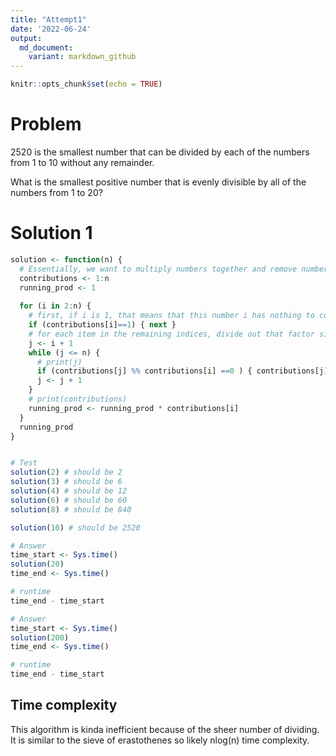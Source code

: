 ```yaml
---
title: "Attempt1"
date: '2022-06-24'
output:
  md_document:
    variant: markdown_github
---
```


```r
knitr::opts_chunk$set(echo = TRUE)
```

# Problem

2520 is the smallest number that can be divided by each of the numbers from 1 to 10 without any remainder.

What is the smallest positive number that is evenly divisible by all of the numbers from 1 to 20?

# Solution 1

```r

solution <- function(n) {
  # Essentially, we want to multiply numbers together and remove numbers that are factors of both
  contributions <- 1:n
  running_prod <- 1
  
  for (i in 2:n) {
    # first, if i is 1, that means that this number i has nothing to contribute
    if (contributions[i]==1) { next }
    # for each item in the remaining indices, divide out that factor since it has already been contributed
    j <- i + 1
    while (j <= n) {
      # print(j)
      if (contributions[j] %% contributions[i] ==0 ) { contributions[j] <- contributions[j]/contributions[i]}
      j <- j + 1
    }
    # print(contributions)
    running_prod <- running_prod * contributions[i]
  }
  running_prod
}


# Test
solution(2) # should be 2
solution(3) # should be 6
solution(4) # should be 12
solution(6) # should be 60
solution(8) # should be 840

solution(10) # should be 2520

# Answer
time_start <- Sys.time()
solution(20)
time_end <- Sys.time()

# runtime
time_end - time_start

# Answer
time_start <- Sys.time()
solution(200)
time_end <- Sys.time()

# runtime
time_end - time_start

```

## Time complexity
This algorithm is kinda inefficient because of the sheer number of dividing. It is similar to the sieve of erastothenes so likely nlog(n) time complexity. 